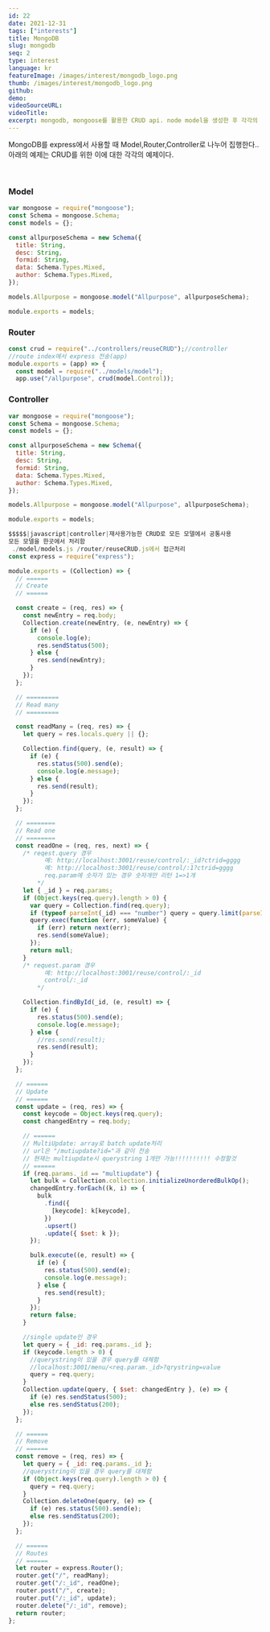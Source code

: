 ```yaml
---
id: 22
date: 2021-12-31
tags: ["interests"]
title: MongoDB
slug: mongodb
seq: 2
type: interest
language: kr
featureImage: /images/interest/mongodb_logo.png
thumb: /images/interest/mongodb_logo.png
github:
demo:
videoSourceURL:
videoTitle:
excerpt: mongodb, mongoose를 활용한 CRUD api. node model을 생성한 후 각각의 CRUD api를 작성할 필요없이 사용가능하다.
---
```


<p>
  MongoDB를 express에서 사용할 때 Model,Router,Controller로 나누어 집행한다..
  아래의 예제는 CRUD를 위한 이에 대한 각각의 예제이다.
</p>
<br />
<h3>Model</h3>

```js
var mongoose = require("mongoose");
const Schema = mongoose.Schema;
const models = {};

const allpurposeSchema = new Schema({
  title: String,
  desc: String,
  formid: String,
  data: Schema.Types.Mixed,
  author: Schema.Types.Mixed,
});

models.Allpurpose = mongoose.model("Allpurpose", allpurposeSchema);

module.exports = models;
```

<h3>Router</h3>

```js
const crud = require("../controllers/reuseCRUD");//controller
//route index에서 express 전송(app)
module.exports = (app) => {
  const model = require("../models/model");
  app.use("/allpurpose", crud(model.Control));
```

<h3>Controller</h3>

```js
var mongoose = require("mongoose");
const Schema = mongoose.Schema;
const models = {};

const allpurposeSchema = new Schema({
  title: String,
  desc: String,
  formid: String,
  data: Schema.Types.Mixed,
  author: Schema.Types.Mixed,
});

models.Allpurpose = mongoose.model("Allpurpose", allpurposeSchema);

module.exports = models;

$$$$$|javascript|controller|재사용가능한 CRUD로 모든 모델에서 공통사용
모든 모델을 한곳에서 처리함
 ./model/models.js /router/reuseCRUD.js에서 접근처리
const express = require("express");

module.exports = (Collection) => {
  // ======
  // Create
  // ======

  const create = (req, res) => {
    const newEntry = req.body;
    Collection.create(newEntry, (e, newEntry) => {
      if (e) {
        console.log(e);
        res.sendStatus(500);
      } else {
        res.send(newEntry);
      }
    });
  };

  // =========
  // Read many
  // =========

  const readMany = (req, res) => {
    let query = res.locals.query || {};

    Collection.find(query, (e, result) => {
      if (e) {
        res.status(500).send(e);
        console.log(e.message);
      } else {
        res.send(result);
      }
    });
  };

  // ========
  // Read one
  // ========
  const readOne = (req, res, next) => {
    /* reqest.query 경우
          예: http://localhost:3001/reuse/control/:_id?ctrid=gggg
          예: http://localhost:3001/reuse/control/:1?ctrid=gggg
          req.param에 숫자가 있는 경우 숫자개만 리턴 1=>1개
        */
    let { _id } = req.params;
    if (Object.keys(req.query).length > 0) {
      var query = Collection.find(req.query);
      if (typeof parseInt(_id) === "number") query = query.limit(parseInt(_id));
      query.exec(function (err, someValue) {
        if (err) return next(err);
        res.send(someValue);
      });
      return null;
    }
    /* request.param 경우
          예: http://localhost:3001/reuse/control/:_id
          control/:_id
        */

    Collection.findById(_id, (e, result) => {
      if (e) {
        res.status(500).send(e);
        console.log(e.message);
      } else {
        //res.send(result);
        res.send(result);
      }
    });
  };

  // ======
  // Update
  // ======
  const update = (req, res) => {
    const keycode = Object.keys(req.query);
    const changedEntry = req.body;

    // ======
    // MultiUpdate: array로 batch update처리
    // url은 "/mutiupdate?id="과 같이 전송
    // 현재는 multiupdate시 querystring 1개만 가능!!!!!!!!!! 수정할것
    // ======
    if (req.params._id == "multiupdate") {
      let bulk = Collection.collection.initializeUnorderedBulkOp();
      changedEntry.forEach((k, i) => {
        bulk
          .find({
            [keycode]: k[keycode],
          })
          .upsert()
          .update({ $set: k });
      });

      bulk.execute((e, result) => {
        if (e) {
          res.status(500).send(e);
          console.log(e.message);
        } else {
          res.send(result);
        }
      });
      return false;
    }

    //single update인 경우
    let query = { _id: req.params._id };
    if (keycode.length > 0) {
      //querystring이 있을 경우 query를 대체함
      //localhost:3001/menu/<req.param._id>?qrystring=value
      query = req.query;
    }
    Collection.update(query, { $set: changedEntry }, (e) => {
      if (e) res.sendStatus(500);
      else res.sendStatus(200);
    });
  };

  // ======
  // Remove
  // ======
  const remove = (req, res) => {
    let query = { _id: req.params._id };
    //querystring이 있을 경우 query를 대체함
    if (Object.keys(req.query).length > 0) {
      query = req.query;
    }
    Collection.deleteOne(query, (e) => {
      if (e) res.status(500).send(e);
      else res.sendStatus(200);
    });
  };

  // ======
  // Routes
  // ======
  let router = express.Router();
  router.get("/", readMany);
  router.get("/:_id", readOne);
  router.post("/", create);
  router.put("/:_id", update);
  router.delete("/:_id", remove);
  return router;
};

```
